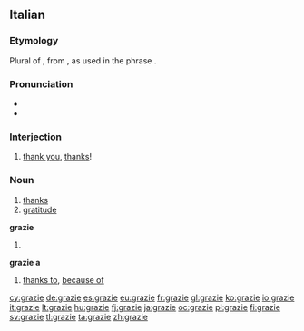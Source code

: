 ==Italian==

===Etymology===
Plural of {{term|grazia|lang=it}}, from {{etyl|la|it}} {{term|gratia}}, as used in the phrase {{term||[[gratia]]s [[agere]]|to express thanks}}.

===Pronunciation===
* {{audio|It-grazie.ogg|audio}}
* {{audio|It grazie.ogg|Audio}}

===Interjection===
{{head|it|interjection}}

# [[thank you]], [[thanks]]!

===Noun===
{{it-noun|grazi|m|e|e}}
# [[thanks]]
# [[gratitude]]

'''grazie''' {{f}}

# {{plural of|grazia|lang=it}}

'''grazie a'''

# [[thanks to]], [[because of]]

[[cy:grazie]]
[[de:grazie]]
[[es:grazie]]
[[eu:grazie]]
[[fr:grazie]]
[[gl:grazie]]
[[ko:grazie]]
[[io:grazie]]
[[it:grazie]]
[[lt:grazie]]
[[hu:grazie]]
[[fj:grazie]]
[[ja:grazie]]
[[oc:grazie]]
[[pl:grazie]]
[[fi:grazie]]
[[sv:grazie]]
[[tl:grazie]]
[[ta:grazie]]
[[zh:grazie]]